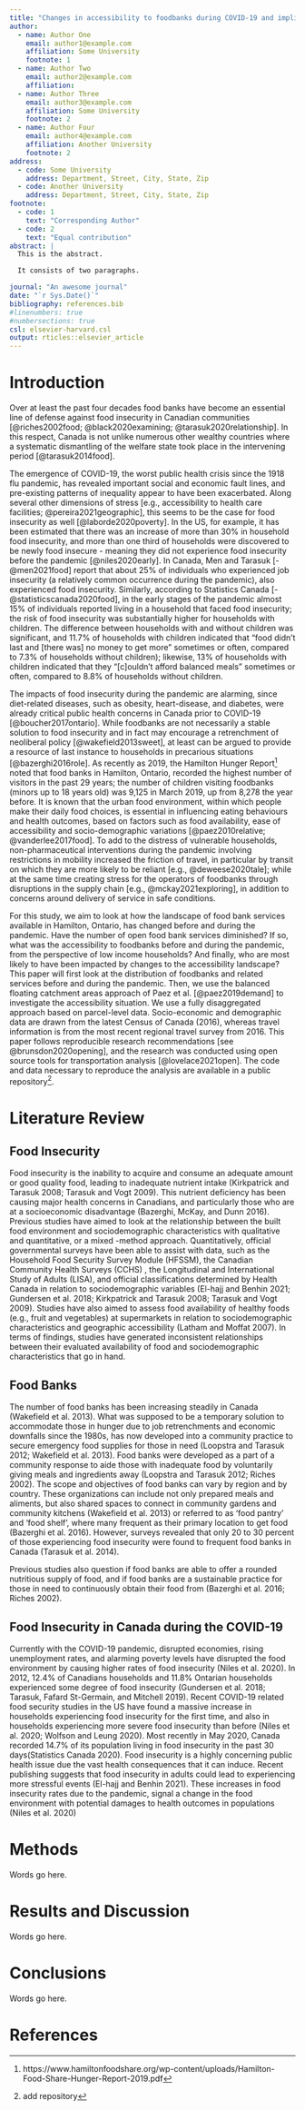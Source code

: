 ```yaml
---
title: "Changes in accessibility to foodbanks during COVID-19 and implications for the food security of vulnerable populations in Hamilton, Ontario"
author:
  - name: Author One
    email: author1@example.com
    affiliation: Some University
    footnote: 1
  - name: Author Two
    email: author2@example.com
    affiliation: 
  - name: Author Three
    email: author3@example.com
    affiliation: Some University
    footnote: 2 
  - name: Author Four
    email: author4@example.com
    affiliation: Another University
    footnote: 2
address:
  - code: Some University
    address: Department, Street, City, State, Zip
  - code: Another University
    address: Department, Street, City, State, Zip
footnote:
  - code: 1
    text: "Corresponding Author"
  - code: 2
    text: "Equal contribution"
abstract: |
  This is the abstract.

  It consists of two paragraphs.

journal: "An awesome journal"
date: "`r Sys.Date()`"
bibliography: references.bib
#linenumbers: true
#numbersections: true
csl: elsevier-harvard.csl
output: rticles::elsevier_article
---
```


\newpage

Introduction
==========================

Over at least the past four decades food banks have become an essential line of defense against food insecurity in Canadian communities [@riches2002food; @black2020examining; @tarasuk2020relationship]. In this respect, Canada is not unlike numerous other wealthy countries where a systematic dismantling of the welfare state took place in the intervening period [@tarasuk2014food]. 

The emergence of COVID-19, the worst public health crisis since the 1918 flu pandemic, has revealed important social and economic fault lines, and pre-existing patterns of inequality appear to have been exacerbated. Along several other dimensions of stress [e.g., accessibility to health care facilities; @pereira2021geographic], this seems to be the case for food insecurity as well [@laborde2020poverty]. In the US, for example, it has been estimated that there was an increase of more than 30\% in household food insecurity, and more than one third of households were discovered to be newly food insecure - meaning they did not experience food insecurity before the pandemic [@niles2020early]. In Canada, Men and Tarasuk [-@men2021food] report that about 25\% of individuals who experienced job insecurity (a relatively common occurrence during the pandemic), also experienced food insecurity. Similarly, according to Statistics Canada [-@statisticscanada2020food], in the early stages of the pandemic almost 15\% of individuals reported living in a household that faced food insecurity; the risk of food insecurity was substantially higher for households with children. The difference between households with and without children was significant, and 11.7\% of households with children indicated that "food didn’t last and [there was] no money to get more" sometimes or often, compared to 7.3\% of households without children); likewise, 13\% of households with children indicated that they "[c]ouldn’t afford balanced meals" sometimes or often, compared to 8.8\% of households without children.

The impacts of food insecurity during the pandemic are alarming, since diet-related diseases, such as obesity, heart-disease, and diabetes, were already critical public health concerns in Canada prior to COVID-19 [@boucher2017ontario]. While foodbanks are not necessarily a stable solution to food insecurity and in fact may encourage a retrenchment of neoliberal policy [@wakefield2013sweet], at least can be argued to provide a resource of last instance to households in precarious situations [@bazerghi2016role]. As recently as 2019, the Hamilton Hunger Report^[https://www.hamiltonfoodshare.org/wp-content/uploads/Hamilton-Food-Share-Hunger-Report-2019.pdf] noted that food banks in Hamilton, Ontario, recorded the highest number of visitors in the past 29 years; the number of children visiting foodbanks (minors up to 18 years old) was 9,125 in March 2019, up from 8,278 the year before. It is known that the urban food environment, within which people make their daily food choices, is essential in influencing eating behaviours and health outcomes, based on factors such as food availability, ease of accessibility and socio-demographic variations [@paez2010relative; @vanderlee2017food]. To add to the distress of vulnerable households, non-pharmaceutical interventions during the pandemic involving restrictions in mobility increased the friction of travel, in particular by transit on which they are more likely to be reliant [e.g., @deweese2020tale]; while at the same time creating stress for the operators of foodbanks through disruptions in the supply chain [e.g., @mckay2021exploring], in addition to concerns around delivery of service in safe conditions.

For this study, we aim to look at how the landscape of food bank services available in Hamilton, Ontario, has changed before and during the pandemic. Have the number of open food bank services diminished? If so, what was the accessibility to foodbanks before and during the pandemic, from the perspective of low income households? And finally, who are most likely to have been impacted by changes to the accessibility landscape? This paper will first look at the distribution of foodbanks and related services before and during the pandemic. Then, we use the balanced floating catchment areas approach of Paez et al. [@paez2019demand] to investigate the accessibility situation. We use a fully disaggregated approach based on parcel-level data. Socio-economic and demographic data are drawn from the latest Census of Canada (2016), whereas travel information is from the most recent regional travel survey from 2016. This paper follows reproducible research recommendations [see @brunsdon2020opening], and the research was conducted using open source tools for transportation analysis [@lovelace2021open]. The code and data necessary to reproduce the analysis are available in a public repository^[add repository]. 

Literature Review
============

## Food Insecurity 

Food insecurity is the inability to acquire and consume an adequate amount or good quality food, leading to inadequate nutrient intake (Kirkpatrick and Tarasuk 2008; Tarasuk and Vogt 2009). This nutrient deficiency has been causing major health concerns in Canadians, and particularly those who are at a socioeconomic disadvantage (Bazerghi, McKay, and Dunn 2016). Previous studies have aimed to look at the relationship between the built food environment and sociodemographic characteristics with qualitative and quantitative, or a mixed -method approach. 
Quantitatively, official governmental surveys have been able to assist with data, such as the Household Food Security Survey Module (HFSSM), the Canadian Community Health Surveys (CCHS) , the Longitudinal and International Study of Adults (LISA), and official classifications determined by Health Canada in relation to  sociodemographic variables (El-hajj and Benhin 2021; Gundersen et al. 2018; Kirkpatrick and Tarasuk 2008; Tarasuk and Vogt 2009). Studies have also aimed to assess food availability of healthy foods (e.g., fruit and vegetables) at supermarkets in relation to sociodemographic characteristics and geographic accessibility (Latham and Moffat 2007). In terms of findings, studies have generated inconsistent relationships between their evaluated availability of food and sociodemographic characteristics that go in hand. 

## Food Banks

The number of food banks has been increasing steadily in Canada (Wakefield et al. 2013). What was supposed to be a temporary solution to accommodate those in hunger due to job retrenchments and economic downfalls since the 1980s, has now developed into a community practice to secure emergency food supplies for those in need (Loopstra and Tarasuk 2012; Wakefield et al. 2013). Food banks were developed as a part of a community response to aide those with inadequate food by voluntarily giving meals and ingredients away (Loopstra and Tarasuk 2012; Riches 2002). The scope and objectives of food banks can vary by region and by country. These organizations can include not only prepared meals and aliments, but also shared spaces to connect in community gardens and community kitchens (Wakefield et al. 2013) or referred to as ‘food pantry’ and ‘food shelf’, where many frequent as their primary location to get food (Bazerghi et al. 2016). However, surveys revealed that only 20 to 30 percent of those experiencing food insecurity were found to frequent food banks in Canada (Tarasuk et al. 2014). 

Previous studies also question if food banks are able to offer a rounded nutritious supply of food, and if food banks are a sustainable practice for those in need to continuously obtain their food from (Bazerghi et al. 2016; Riches 2002).

## Food Insecurity in Canada during the COVID-19

Currently with the COVID-19 pandemic, disrupted economies, rising unemployment rates, and alarming poverty levels have disrupted the food environment by causing higher rates of food insecurity (Niles et al. 2020). In 2012, 12.4% of Canadians households and 11.8% Ontarian households experienced some degree of food insecurity (Gundersen et al. 2018; Tarasuk, Fafard St-Germain, and Mitchell 2019). Recent COVID-19 related food security studies in the US have found a massive increase in households experiencing food insecurity for the first time, and also in households experiencing more severe food insecurity than before (Niles et al. 2020; Wolfson and Leung 2020). Most recently in May 2020, Canada recorded 14.7% of its population living in food insecurity in the past 30 days(Statistics Canada 2020). Food insecurity is a highly concerning public health issue due the vast health consequences that it can induce. Recent publishing suggests that food insecurity in adults could lead to experiencing more stressful events (El-hajj and Benhin 2021). These increases in food insecurity rates due to the pandemic, signal a change in the food environment with potential damages to health outcomes in populations (Niles et al. 2020)

Methods
===================

Words go here.

Results and Discussion
===================

Words go here.

Conclusions
===================

Words go here.

References {#references .unnumbered}
==========
